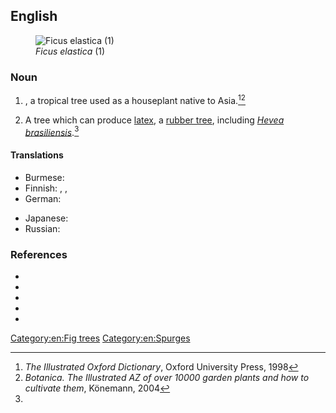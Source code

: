 ==English==
[[Image:Ficus elastica1.jpg|thumb|''Ficus elastica'' (1)]]

===Noun===
{{en-noun}}

# {{taxlink|Ficus elastica|species}}, a tropical tree used as a houseplant native to Asia.<ref name="Illustr. Oxford 1998">''The Illustrated Oxford Dictionary'', Oxford University Press, 1998</ref><ref>''Botanica. The Illustrated AZ of over 10000 garden plants and how to cultivate them'', Könemann, 2004</ref>
# A tree which can produce [[latex]], a [[rubber tree]], including ''[[Hevea brasiliensis]]''.<ref name="Illustr. Oxford 1998"/>

====Translations====
{{trans-top|''Ficus elastica''}}
* Burmese: {{t|my|ညောင်ကြက်ပေါင်}}
* Finnish: {{t+|fi|fiikus}}, {{t|fi|kumiviikuna}}, {{t|fi|huonekumipuu}}
* German: {{t+|de|Gummibaum|m}}
{{trans-mid}}
* Japanese: {{t|ja|インドゴムノキ|tr=indo gomu-no-ki}}
* Russian: {{t+|ru|фи́кус|m}}
{{trans-bottom}}

===References===
* {{pedia}}
* {{pedia|Ficus elastica|i=1}}
* {{specieslite|Ficus elastica|i=1}}
* {{pedia|Hevea brasiliensis|i=1}}
* {{specieslite|Hevea brasiliensis|i=1}}

<references/>

[[Category:en:Fig trees]]
[[Category:en:Spurges]]
